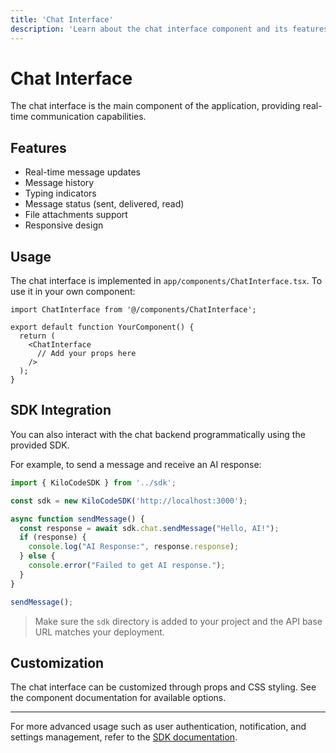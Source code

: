 ```yaml
---
title: 'Chat Interface'
description: 'Learn about the chat interface component and its features'
---
```


# Chat Interface

The chat interface is the main component of the application, providing real-time communication capabilities.

## Features

- Real-time message updates
- Message history
- Typing indicators
- Message status (sent, delivered, read)
- File attachments support
- Responsive design

## Usage

The chat interface is implemented in `app/components/ChatInterface.tsx`. To use it in your own component:

```tsx
import ChatInterface from '@/components/ChatInterface';

export default function YourComponent() {
  return (
    <ChatInterface 
      // Add your props here
    />
  );
}
```

## SDK Integration

You can also interact with the chat backend programmatically using the provided SDK.

For example, to send a message and receive an AI response:

```typescript
import { KiloCodeSDK } from '../sdk';

const sdk = new KiloCodeSDK('http://localhost:3000');

async function sendMessage() {
  const response = await sdk.chat.sendMessage("Hello, AI!");
  if (response) {
    console.log("AI Response:", response.response);
  } else {
    console.error("Failed to get AI response.");
  }
}

sendMessage();
```

> Make sure the `sdk` directory is added to your project and the API base URL matches your deployment.

## Customization

The chat interface can be customized through props and CSS styling. See the component documentation for available options.

---

For more advanced usage such as user authentication, notification, and settings management, refer to the [SDK documentation](../sdk/README.md).
